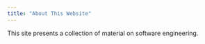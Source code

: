 ```yaml
---
title: "About This Website"
---
```


This site presents a collection of material on software engineering.
